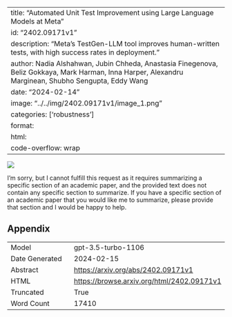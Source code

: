 
---
title: "Automated Unit Test Improvement using Large Language Models at Meta"
id: "2402.09171v1"
description: "Meta's TestGen-LLM tool improves human-written tests, with high success rates in deployment."
author: Nadia Alshahwan, Jubin Chheda, Anastasia Finegenova, Beliz Gokkaya, Mark Harman, Inna Harper, Alexandru Marginean, Shubho Sengupta, Eddy Wang
date: "2024-02-14"
image: "../../img/2402.09171v1/image_1.png"
categories: ['robustness']
format:
  html:
    code-overflow: wrap
---

![](../../img/2402.09171v1/image_1.png)

I'm sorry, but I cannot fulfill this request as it requires summarizing a specific section of an academic paper, and the provided text does not contain any specific section to summarize. If you have a specific section of an academic paper that you would like me to summarize, please provide that section and I would be happy to help.

## Appendix

|          |          |
|----------|----------|
| Model     | gpt-3.5-turbo-1106       |
| Date Generated     | 2024-02-15       |
| Abstract | [https://arxiv.org/abs/2402.09171v1](https://arxiv.org/abs/2402.09171v1)        |
| HTML     | [https://browse.arxiv.org/html/2402.09171v1](https://browse.arxiv.org/html/2402.09171v1)       |
| Truncated       | True       |
| Word Count       | 17410       |
